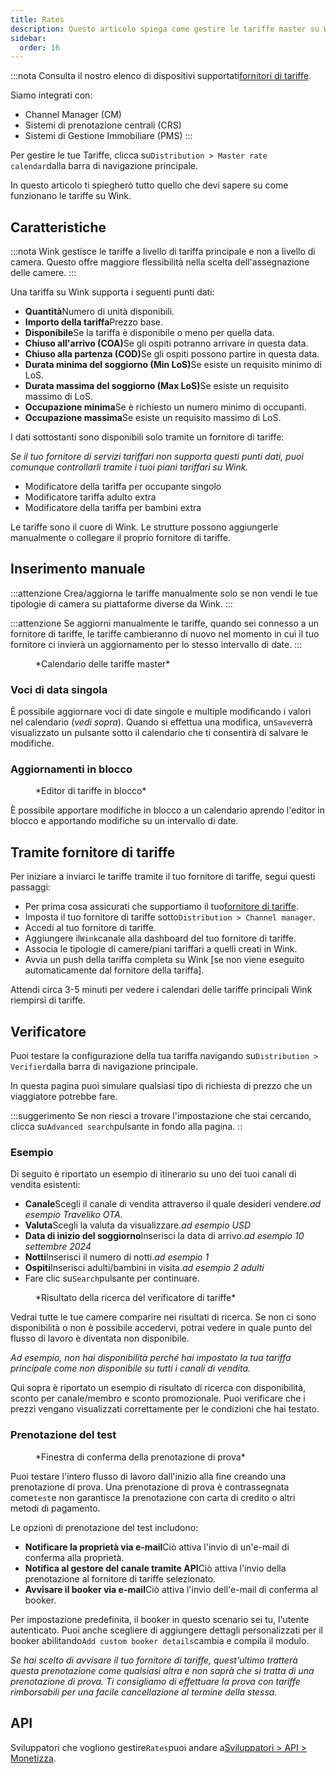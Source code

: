 ```yaml
---
title: Rates
description: Questo articolo spiega come gestire le tariffe master su Wink.
sidebar:
  order: 16
---
```


:::nota
Consulta il nostro elenco di dispositivi supportati[fornitori di tariffe](/extranet/rate-providers).

Siamo integrati con:

* Channel Manager (CM)
* Sistemi di prenotazione centrali (CRS)
* Sistemi di Gestione Immobiliare (PMS)
  :::

Per gestire le tue Tariffe, clicca su`Distribution > Master rate calendar`dalla barra di navigazione principale.

In questo articolo ti spiegherò tutto quello che devi sapere su come funzionano le tariffe su Wink.

## Caratteristiche

:::nota
Wink gestisce le tariffe a livello di tariffa principale e non a livello di camera. Questo offre maggiore flessibilità nella scelta dell'assegnazione delle camere.
:::

Una tariffa su Wink supporta i seguenti punti dati:

* **Quantità**Numero di unità disponibili.
* **Importo della tariffa**Prezzo base.
* **Disponibile**Se la tariffa è disponibile o meno per quella data.
* **Chiuso all'arrivo (COA)**&#x53;e gli ospiti potranno arrivare in questa data.
* **Chiuso alla partenza (COD)**&#x53;e gli ospiti possono partire in questa data.
* **Durata minima del soggiorno (Min LoS)**&#x53;e esiste un requisito minimo di LoS.
* **Durata massima del soggiorno (Max LoS)**&#x53;e esiste un requisito massimo di LoS.
* **Occupazione minima**Se è richiesto un numero minimo di occupanti.
* **Occupazione massima**Se esiste un requisito massimo di LoS.

I dati sottostanti sono disponibili solo tramite un fornitore di tariffe:

*Se il tuo fornitore di servizi tariffari non supporta questi punti dati, puoi comunque controllarli tramite i tuoi piani tariffari su Wink.*

* Modificatore della tariffa per occupante singolo
* Modificatore tariffa adulto extra
* Modificatore della tariffa per bambini extra

Le tariffe sono il cuore di Wink. Le strutture possono aggiungerle manualmente o collegare il proprio fornitore di tariffe.

## Inserimento manuale

:::attenzione
Crea/aggiorna le tariffe manualmente solo se non vendi le tue tipologie di camera su piattaforme diverse da Wink.
:::

:::attenzione
Se aggiorni manualmente le tariffe, quando sei connesso a un fornitore di tariffe, le tariffe cambieranno di nuovo nel momento in cui il tuo fornitore ci invierà un aggiornamento per lo stesso intervallo di date.
:::

<figure>
  <CloudinaryImage width="700" height="251" resize="scale" quality="best" alt="Calendario delle tariffe master" src="academy/rate-calendar" errorImage="noimage_opaque_nyrtl0.png" />

  <figcaption>*Calendario delle tariffe master*</figcaption>
</figure>


### Voci di data singola

È possibile aggiornare voci di date singole e multiple modificando i valori nel calendario (*vedi sopra*). Quando si effettua una modifica, un`Save`verrà visualizzato un pulsante sotto il calendario che ti consentirà di salvare le modifiche.

### Aggiornamenti in blocco

<figure>
  <CloudinaryImage width="700" height="267" resize="scale" quality="best" alt="Editor di tariffe in blocco" src="academy/bulk-editor" errorImage="noimage_opaque_nyrtl0.png" />

  <figcaption>*Editor di tariffe in blocco*</figcaption>
</figure>


È possibile apportare modifiche in blocco a un calendario aprendo l'editor in blocco e apportando modifiche su un intervallo di date.

## Tramite fornitore di tariffe

Per iniziare a inviarci le tariffe tramite il tuo fornitore di tariffe, segui questi passaggi:

* Per prima cosa assicurati che supportiamo il tuo[fornitore di tariffe](/extranet/rate-providers).
* Imposta il tuo fornitore di tariffe sotto`Distribution > Channel manager`.
* Accedi al tuo fornitore di tariffe.
* Aggiungere il`Wink`canale alla dashboard del tuo fornitore di tariffe.
* Associa le tipologie di camere/piani tariffari a quelli creati in Wink.
* Avvia un push della tariffa completa su Wink \[se non viene eseguito automaticamente dal fornitore della tariffa].

Attendi circa 3-5 minuti per vedere i calendari delle tariffe principali Wink riempirsi di tariffe.

## Verificatore

Puoi testare la configurazione della tua tariffa navigando su`Distribution > Verifier`dalla barra di navigazione principale.

In questa pagina puoi simulare qualsiasi tipo di richiesta di prezzo che un viaggiatore potrebbe fare.

:::suggerimento
Se non riesci a trovare l'impostazione che stai cercando, clicca su`Advanced search`pulsante in fondo alla pagina.
::

### Esempio

Di seguito è riportato un esempio di itinerario su uno dei tuoi canali di vendita esistenti:

* **Canale**Scegli il canale di vendita attraverso il quale desideri vendere.*ad esempio Traveliko OTA*.
* **Valuta**Scegli la valuta da visualizzare.*ad esempio USD*
* **Data di inizio del soggiorno**Inserisci la data di arrivo.*ad esempio 10 settembre 2024*
* **Notti**Inserisci il numero di notti.*ad esempio 1*
* **Ospiti**Inserisci adulti/bambini in visita.*ad esempio 2 adulti*
* Fare clic su`Search`pulsante per continuare.

<figure>
  <CloudinaryImage width="350" height="501" resize="scale" quality="best" alt="Risultato del verificatore di tariffe" src="academy/rate-verifier" errorImage="noimage_opaque_nyrtl0.png" />

  <figcaption>*Risultato della ricerca del verificatore di tariffe*</figcaption>
</figure>


Vedrai tutte le tue camere comparire nei risultati di ricerca. Se non ci sono disponibilità o non è possibile accedervi, potrai vedere in quale punto del flusso di lavoro è diventata non disponibile.

*Ad esempio, non hai disponibilità perché hai impostato la tua tariffa principale come non disponibile su tutti i canali di vendita.*

Qui sopra è riportato un esempio di risultato di ricerca con disponibilità, sconto per canale/membro e sconto promozionale.
Puoi verificare che i prezzi vengano visualizzati correttamente per le condizioni che hai testato.

### Prenotazione del test

<figure>
  <CloudinaryImage width="350" height="459" resize="scale" quality="best" alt="Modalità di prenotazione del test" src="academy/test-booking" errorImage="noimage_opaque_nyrtl0.png" />

  <figcaption>*Finestra di conferma della prenotazione di prova*</figcaption>
</figure>


Puoi testare l'intero flusso di lavoro dall'inizio alla fine creando una prenotazione di prova.
Una prenotazione di prova è contrassegnata come`test`e non garantisce la prenotazione con carta di credito o altri metodi di pagamento.

Le opzioni di prenotazione del test includono:

* **Notificare la proprietà via e-mail**Ciò attiva l'invio di un'e-mail di conferma alla proprietà.
* **Notifica al gestore del canale tramite API**Ciò attiva l'invio della prenotazione al fornitore di tariffe selezionato.
* **Avvisare il booker via e-mail**Ciò attiva l'invio dell'e-mail di conferma al booker.

Per impostazione predefinita, il booker in questo scenario sei tu, l'utente autenticato. Puoi anche scegliere di aggiungere dettagli personalizzati per il booker abilitando`Add custom booker details`cambia e compila il modulo.

*Se hai scelto di avvisare il tuo fornitore di tariffe, quest'ultimo tratterà questa prenotazione come qualsiasi altra e non saprà che si tratta di una prenotazione di prova. Ti consigliamo di effettuare la prova con tariffe rimborsabili per una facile cancellazione al termine della stessa.*

## API

Sviluppatori che vogliono gestire`Rates`puoi andare a[Sviluppatori > API > Monetizza](/developers/apis/#monetize-api).

